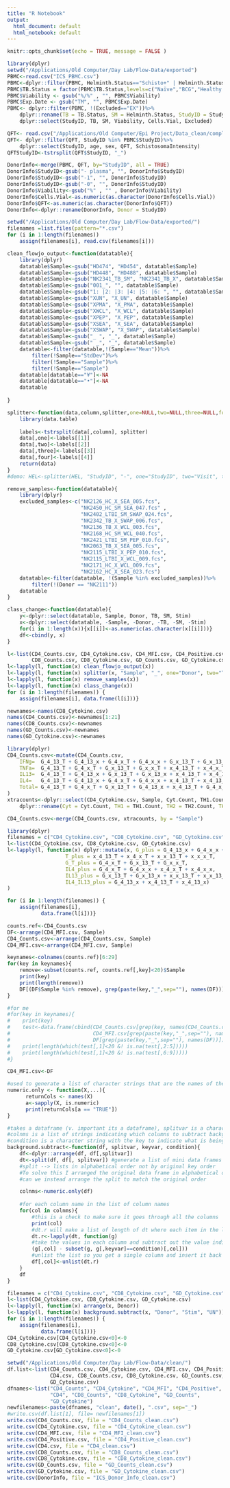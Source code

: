 ```yaml
---
title: "R Notebook"
output:
  html_document: default
  html_notebook: default
---
```

```r
knitr::opts_chunk$set(echo = TRUE, message = FALSE )
```

```r
library(dplyr)
setwd("/Applications/Old Computer/Day Lab/Flow-Data/exported")
PBMC<-read.csv("ICS_PBMC.csv")
PBMC<-dplyr::filter(PBMC, Helminth.Status=="Schisto+" | Helminth.Status== "Negative" | Helminth.Status== "Not US" | Helminth.Status=="US" | Helminth.Status== "Unknown")
PBMC$TB.Status = factor(PBMC$TB.Status,levels=c("Naïve","BCG","Healthy Control", "LTBI", "Active TB", "Unknown"))
PBMC$Viability <- gsub("%/%" , "", PBMC$Viability)
PBMC$Exp.Date <- gsub("TM", "", PBMC$Exp.Date)
PBMC<- dplyr::filter(PBMC, !(Excluded=="EX"))%>%
    dplyr::rename(TB = TB.Status, SM = Helminth.Status, StudyID = Study.ID)%>%
    dplyr::select(StudyID, TB, SM, Viability, Cells.Vial, Excluded)

QFT<- read.csv("/Applications/Old Computer/Epi Project/Data_clean/complete-kenya.csv")
QFT<- dplyr::filter(QFT, StudyID %in% PBMC$StudyID)%>%
    dplyr::select(StudyID, age, sex, QFT, SchistosomaIntensity)
QFTStudyID<-tstrsplit(QFT$StudyID, "_")

DonorInfo<-merge(PBMC, QFT, by="StudyID", all = TRUE)
DonorInfo$StudyID<-gsub("- plasma", "", DonorInfo$StudyID)
DonorInfo$StudyID<-gsub("-1", "", DonorInfo$StudyID)
DonorInfo$StudyID<-gsub("-0", "", DonorInfo$StudyID)
DonorInfo$Viability<-gsub("%" , "" , DonorInfo$Viability)
DonorInfo$Cells.Vial<-as.numeric(as.character(DonorInfo$Cells.Vial))
DonorInfo$QFT<-as.numeric(as.character(DonorInfo$QFT))
DonorInfo<-dplyr::rename(DonorInfo, Donor = StudyID)
```

```r
setwd("/Applications/Old Computer/Day Lab/Flow-Data/exported/")
filenames =list.files(pattern="*.csv")
for (i in 1:length(filenames)) 
    assign(filenames[i], read.csv(filenames[i]))
```

```r
clean_flowjo_output<-function(datatable){
    library(dplyr)
    datatable$Sample<-gsub("HD474", "HD454", datatable$Sample)
    datatable$Sample<-gsub("HD448", "HD488", datatable$Sample)
    datatable$Sample<-gsub("NK2341_TB_SM", "NK2341_TB_X", datatable$Sample)
    datatable$Sample<-gsub("001_", "", datatable$Sample)
    datatable$Sample<-gsub("1: |2: |3: |4: |5: |6: ", "", datatable$Sample)
    datatable$Sample<-gsub("XUN", "X_UN", datatable$Sample)
    datatable$Sample<-gsub("XPMA", "X_PMA", datatable$Sample)
    datatable$Sample<-gsub("XWCL", "X_WCL", datatable$Sample)
    datatable$Sample<-gsub("XPEP", "X_PEP", datatable$Sample)
    datatable$Sample<-gsub("XSEA", "X_SEA", datatable$Sample)
    datatable$Sample<-gsub("XSWAP", "X_SWAP", datatable$Sample)
    datatable$Sample<-gsub("_ ", "_", datatable$Sample)
    datatable$Sample<-gsub(" _", "_", datatable$Sample)
    datatable<-filter(datatable,!(Sample=="Mean"))%>%
        filter(!Sample=="StdDev")%>%
        filter(!Sample=="Sample")%>%
        filter(!Sample=="Sample")
    datatable[datatable=="¥"]<-NA
    datatable[datatable=="•"]<-NA
    datatable
    
}

splitter<-function(data,column,splitter,one=NULL,two=NULL,three=NULL,four=NULL){
    library(data.table)
    
    labels<-tstrsplit(data[,column], splitter)
    data[,one]<-labels[[1]]
    data[,two]<-labels[[2]]
    data[,three]<-labels[[3]]
    data[,four]<-labels[[4]]
    return(data)
}
#demo: HEL<-splitter(HEL, "StudyID", "-", one="StudyID", two="Visit", three="Iteration")

remove_samples<-function(datatable){
    library(dplyr)
    excluded_samples<-c("NK2126_HC_X_SEA_005.fcs", 
                        "NK2450_HC_SM_SEA_047.fcs" , 
                        "NK2402_LTBI_SM_SWAP_024.fcs",
                        "NK2342_TB_X_SWAP_006.fcs",
                        "NK2136_TB_X_WCL_003.fcs",
                        "NK2168_HC_SM_WCL_040.fcs",
                        "NK2421_LTBI_SM_PEP_010.fcs",
                        "NK2063_TB_X_SEA_005.fcs",
                        "NK2115_LTBI_X_PEP_010.fcs",
                        "NK2115_LTBI_X_WCL_009.fcs",
                        "NK2171_HC_X_WCL_009.fcs",
                        "NK2162_HC_X_SEA_023.fcs")
    datatable<-filter(datatable, !(Sample %in% excluded_samples))%>%
        filter(!(Donor == "NK2111"))
    datatable
}

class_change<-function(datatable){
    y<-dplyr::select(datatable, Sample, Donor, TB, SM, Stim)
    x<-dplyr::select(datatable, -Sample, -Donor, -TB, -SM, -Stim)
    for(i in 1:length(x)){x[[i]]<-as.numeric(as.character(x[[i]]))}
    df<-cbind(y, x)
}

```

```r
l<-list(CD4_Counts.csv, CD4_Cytokine.csv, CD4_MFI.csv, CD4_Positive.csv, CD4.csv, 
        CD8_Counts.csv, CD8_Cytokine.csv, GD_Counts.csv, GD_Cytokine.csv)
l<-lapply(l, function(x) clean_flowjo_output(x))
l<-lapply(l, function(x) splitter(x, "Sample", "_", one="Donor", two="TB", three="SM", four="Stim"))
l<-lapply(l, function(x) remove_samples(x))
l<-lapply(l, function(x) class_change(x))
for (i in 1:length(filenames)) {
    assign(filenames[i], data.frame(l[i]))}
```

```r
newnames<-names(CD8_Cytokine.csv)
names(CD4_Counts.csv)<-newnames[1:21]
names(CD8_Counts.csv)<-newnames
names(GD_Counts.csv)<-newnames
names(GD_Cytokine.csv)<-newnames
```

```r
library(dplyr)
CD4_Counts.csv<-mutate(CD4_Counts.csv,
    IFNg=  G_4_13_T + G_4_13_x + G_4_x_T + G_4_x_x + G_x_13_T + G_x_13_x + G_x_x_T + G_x_x_x,
    TNFa=  G_4_13_T + G_4_x_T + G_x_13_T + G_x_x_T + x_4_13_T + x_4_x_T + x_x_13_T + x_x_x_T,
    IL13=  G_4_13_T + G_4_13_x + G_x_13_T + G_x_13_x + x_4_13_T + x_4_13_x + x_x_13_T + x_x_13_x,
    IL4=   G_4_13_T + G_4_13_x + G_4_x_T + G_4_x_x + x_4_13_T + x_4_13_x + x_4_x_T + x_4_x_x,
    Total= G_4_13_T + G_4_x_T + G_x_13_T + G_4_13_x + x_4_13_T + G_4_x_x + G_x_13_x + x_4_x_T + x_x_13_T + G_x_x_T  + G_x_x_x + x_x_x_T +  x_4_13_x + x_4_x_x + x_x_13_x + x_x_x_x
)
xtracounts<-dplyr::select(CD4_Cytokine.csv, Sample, Cyt.Count, TH1.Count, TH1.2.Count, TH2.Count)%>%
    dplyr::rename(Cyt = Cyt.Count, TH1 = TH1.Count, TH2 = TH2.Count, TH1.2 = TH1.2.Count)

CD4_Counts.csv<-merge(CD4_Counts.csv, xtracounts, by = "Sample")
```

```r
library(dplyr)
filenames = c("CD4_Cytokine.csv", "CD8_Cytokine.csv", "GD_Cytokine.csv")
l<-list(CD4_Cytokine.csv, CD8_Cytokine.csv, GD_Cytokine.csv)
l<-lapply(l, function(x) dplyr::mutate(x, G_plus = G_4_13_x + G_4_x_x + G_x_13_x + G_x_x_x,
                   T_plus = x_4_13_T + x_4_x_T + x_x_13_T + x_x_x_T,
                   G_T_plus = G_4_x_T + G_x_13_T + G_x_x_T,
                   IL4_plus = G_4_x_T + G_4_x_x + x_4_x_T + x_4_x_x,
                   IL13_plus = G_x_13_T + G_x_13_x + x_x_13_T + x_x_13_x,
                   IL4_IL13_plus = G_4_13_x + x_4_13_T + x_4_13_x)
)

for (i in 1:length(filenames)) {
    assign(filenames[i], 
           data.frame(l[i]))}
```

```r
counts.ref<-CD4_Counts.csv
DF<-arrange(CD4_MFI.csv, Sample)
CD4_Counts.csv<-arrange(CD4_Counts.csv, Sample)
CD4_MFI.csv<-arrange(CD4_MFI.csv, Sample)

keynames<-colnames(counts.ref)[6:29]
for(key in keynames){
    remove<-subset(counts.ref, counts.ref[,key]<20)$Sample
    print(key)
    print(length(remove))
    DF[(DF$Sample %in% remove), grep(paste(key,"_",sep=""), names(DF))]<-NA
}

#for me
#for(key in keynames){
#    print(key)
#    test<-data.frame(cbind(CD4_Counts.csv[grep(key, names(CD4_Counts.csv))], 
#                           CD4_MFI.csv[grep(paste(key,"_",sep=""), names(CD4_MFI.csv))],
#                           DF[grep(paste(key,"_",sep=""), names(DF))]))
#    print(length(which(test[,1]<20 &! is.na(test[,2:5]))))
#    print(length(which(test[,1]<20 &! is.na(test[,6:9]))))
#}

CD4_MFI.csv<-DF
```

```r
#used to generate a list of character strings that are the names of the columns containing numeric data
numeric.only <- function(X,...){
      returnCols <- names(X)
      a<-sapply(X, is.numeric)
      print(returnCols[a == "TRUE"])
}

#takes a dataframe (v. important its a dataframe), splitvar is a character string of a column name
#colnms is a list of strings indicating which columns to subtract background from
#condition is a character string with the key to indicate what is being subtracted
background.subtract<-function(df, splitvar, keyvar, condition){
    df<-dplyr::arrange(df, df[,splitvar])
    dt<-split(df, df[, splitvar]) #generate a list of mini data frames for each level of splitvar
    #split --> lists in alphabetical order not by original key order
    #To solve this I arranged the original data frame in alphabetical order
    #can we instead arrange the split to match the original order

    colnms<-numeric.only(df)
    
    #for each column name in the list of column names
    for(col in colnms){
        #this is a check to make sure it goes through all the columns
        print(col) 
        #dt.r will make a list of length of dt where each item in the list is the new column for a particular donor
        dt.r<-lapply(dt, function(g)
        #take the values in each column and subtract out the value indicated by an "un" the stim column 
        (g[,col] - subset(g, g[,keyvar]==condition)[,col]))
        #unlist the list so you get a single column and insert it back into the original data frame
        df[,col]<-unlist(dt.r)
    }
    df
}

filenames = c("CD4_Cytokine.csv", "CD8_Cytokine.csv", "GD_Cytokine.csv")
l<-list(CD4_Cytokine.csv, CD8_Cytokine.csv, GD_Cytokine.csv)
l<-lapply(l, function(x) arrange(x, Donor))
l<-lapply(l, function(x) background.subtract(x, "Donor", "Stim", "UN"))
for (i in 1:length(filenames)) {
    assign(filenames[i], 
           data.frame(l[i]))}
CD4_Cytokine.csv[CD4_Cytokine.csv<0]<-0
CD8_Cytokine.csv[CD8_Cytokine.csv<0]<-0
GD_Cytokine.csv[GD_Cytokine.csv<0]<-0
```

```r
setwd("/Applications/Old Computer/Day Lab/Flow-Data/clean/")
df.list<-list(CD4_Counts.csv, CD4_Cytokine.csv, CD4_MFI.csv, CD4_Positive.csv,
              CD4.csv, CD8_Counts.csv, CD8_Cytokine.csv, GD_Counts.csv,
              GD_Cytokine.csv)
dfnames<-list("CD4_Counts", "CD4_Cytokine", "CD4_MFI", "CD4_Positive",
              "CD4", "CD8_Counts", "CD8_Cytokine", "GD_Counts",
              "GD_Cytokine")
newfilenames<-paste(dfnames, "clean", date(), ".csv", sep="_")
#write.csv(df.list[1], file= newfilenames[1])
write.csv(CD4_Counts.csv, file = "CD4_Counts_clean.csv")
write.csv(CD4_Cytokine.csv, file = "CD4_Cytokine_clean.csv")
write.csv(CD4_MFI.csv, file = "CD4_MFI_clean.csv")
write.csv(CD4_Positive.csv, file = "CD4_Positive_clean.csv")
write.csv(CD4.csv, file = "CD4_clean.csv")
write.csv(CD8_Counts.csv, file = "CD8_Counts_clean.csv")
write.csv(CD8_Cytokine.csv, file = "CD8_Cytokine_clean.csv")
write.csv(GD_Counts.csv, file = "GD_Counts_clean.csv")
write.csv(GD_Cytokine.csv, file = "GD_Cytokine_clean.csv")
write.csv(DonorInfo, file = "ICS_Donor_Info_clean.csv")
```

